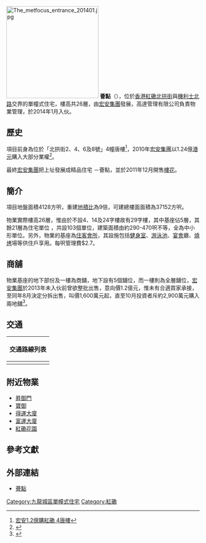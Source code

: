 {{Infobox_housinghk 
| name = 薈點<br/>The Met. Focus
| logo= 
| photo = The Met. Focus.jpg
| phototitle = 薈點
| address= [[香港|香港]][[紅磡|紅磡]][[北拱街|北拱街]]8號
| lot= 
| developer= [[宏安集團|宏安集團]]
| manager= 高達管理有限公司
| use = 住宅
| blocknumber = 1
| floor_area = 
| floornumber = 26
| yearofcompletion = 2014年1月
| former = 4幢唐樓
| facilities = [[住客會所|住客會所]]
| website = 
}}
[[File:The_metfocus_entrance_201401.jpg|240px]]
'''薈點'''（{{lang|en|'''The Met. Focus'''}}），位於[[香港|香港]][[紅磡|紅磡]][[北拱街|北拱街]]與[[機利士北路|機利士北路]]交界的單幢式住宅，樓高共26層，由[[宏安集團|宏安集團]]發展，高達管理有限公司負責物業管理，於2014年1月入伙。

== 歷史 ==
項目前身為位於「北拱街2、4、6及8號」4幢唐樓<ref>[http://news.hotpot.hk/fruit/art_main.php?iss_id=20100601&sec_id=15307&art_id=14088209 宏安1.2億購紅磡 4唐樓]{{dead link|date=2018年4月 |bot=InternetArchiveBot |fix-attempted=yes }}</ref>，2010年[[宏安集團|宏安集團]]以1.24億[[港元|港元]]購入大部分業權<ref>{{Cite web |url=http://the-sun.on.cc/cnt/finance/20100601/00436_003.html |title=宏安1.2億購北拱街四幢 |accessdate=2012-01-25 |archive-date=2014-02-01 |archive-url=https://web.archive.org/web/20140201212553/http://the-sun.on.cc/cnt/finance/20100601/00436_003.html |dead-url=no }}</ref>。

最終[[宏安集團|宏安集團]]把上址發展成精品住宅 －薈點，並於2011年12月開售[[樓花|樓花]]。

== 簡介 ==
項目地盤面積4128方呎，重建[[地積比|地積比]]為9倍，可建總樓面面積為37152方呎。

物業實際樓高26層，惟由於不設4、14及24字樓故有29字樓，其中基座佔5層，其餘21層為住宅單位 ，共設103個單位，建築面積由約290-470呎不等，全為中小形單位。另外，物業的基座為[[住客會所|住客會所]]，其設施包括[[健身室|健身室]]、[[游泳池|游泳池]]、[[宴會|宴會]]廳、[[燒烤|燒烤]]場等供住戶享用。每呎管理費$2.7。

== 商舖 ==
物業基座的地下部份及一樓為商舖，地下設有5個舖位，而一樓則為全層舖位，[[宏安集團|宏安集團]]於2013年未入伙前曾欲整批出售，意向價1.2億元，惟未有合適買家承接，至同年8月決定分拆出售，叫價1,600萬元起，直至10月投資者斥約2,900萬元購入兩地舖<ref>{{Cite web |url=http://hk.apple.nextmedia.com/financeestate/art/20131011/18459149 |title=投資者擲2,900萬 購薈點地舖 |accessdate=2015-01-05 |archive-date=2014-04-19 |archive-url=https://web.archive.org/web/20140419184327/http://hk.apple.nextmedia.com/financeestate/art/20131011/18459149 |dead-url=no }}</ref>。

== 交通 ==
{| class="mw-collapsible mw-collapsed wikitable" 
! 交通路線列表
|-
|
{{九龍新界巴士簡單列表|3B|5|5A|5C|5P|11|11K|11X|12A|14|15|21|26|28|85X|93K|297|796X}}
{{過海隧道巴士簡單列表|101|106|106A|106P|107|108|111|116|N121}}
{{大嶼山巴士簡單列表|A22|E23|N23}}
{{九龍專線小巴簡單列表|2|13}}
{{新界專線小巴簡單列表|105}}
|}

== 附近物業 ==
* [[昇御門|昇御門]]
* [[寶御|寶御]]
* [[得運大廈|得運大廈]]
* [[富運大廈|富運大廈]]
* [[紅磡花園|紅磡花園]]

== 參考文獻 ==
<references/>

== 外部連結 ==
{{commonscat|The Met. Focus}}
* [http://www.themet.com.hk/ 薈點] {{Wayback|url=http://www.themet.com.hk/ |date=20130107095137 }}

{{宏安集團}}
[[Category:九龍城區單幢式住宅|Category:九龍城區單幢式住宅]]
[[Category:紅磡|Category:紅磡]]